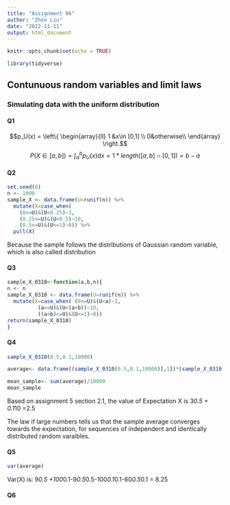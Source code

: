 ```yaml
---
title: "Assignment 06"
author: "Zhen Liu"
date: "2022-11-11"
output: html_document
---
```


```r
knitr::opts_chunk$set(echo = TRUE)
```


```r
library(tidyverse)
```
## Contunuous random variables and limit laws
### Simulating data with the uniform distribution


#### Q1 

$$p_U(x) =   \left\{
\begin{array}{ll}
      1 &x\in [0,1] \\
      0&otherwise\\
\end{array} 
\right.$$
$$P(X\in[a,b]) = \int_{a}^{b}p_U(x)dx = 1 *length ([a,b]\cap[0,1]) = b-a$$

#### Q2

```r
set.seed(0) 
n <- 1000 
sample_X <- data.frame(U=runif(n)) %>% 
  mutate(X=case_when(
    (0<=U)&(U<0.25)~3,
    (0.25<=U)&(U<0.5)~10, 
    (0.5<=U)&(U<=1)~0)) %>% 
  pull(X)
```

Because the sample follows the distributions of Gaussian random variable, which is also called distribution

#### Q3 

```r
sample_X_0310<-function(a,b,n){
n <- n
sample_X_0310 <- data.frame(U=runif(n)) %>%
  mutate(X=case_when( (0<=U)&(U<a)~3,
          (a<=U)&(U<(a+b))~10,
          ((a+b)<=U)&(U<=1)~0))
return(sample_X_0310)
}

```

#### Q4

```r
sample_X_0310(0.5,0.1,10000)

```
```r
average<- data.frame((sample_X_0310(0.5,0.1,10000)[,1])*(sample_X_0310(0.5,0.1,10000)[,2]))

```


```r
mean_sample<- sum(average)/10000
mean_sample

```
Based on assignment 5 section 2.1, the value of Expectation X is 3*0.5 + 0.1*10 =2.5

The law if large numbers tells us that the sample average converges towards the expectation, for sequences of independent and identically distributed random varaibles.

#### Q5

```r
var(average)
```

Var(X) is: 9*0.5 +100*0.1-9*0.5*0.5-100*0.1*0.1-60*0.5*0.1 = 8.25


#### Q6

```r





```



